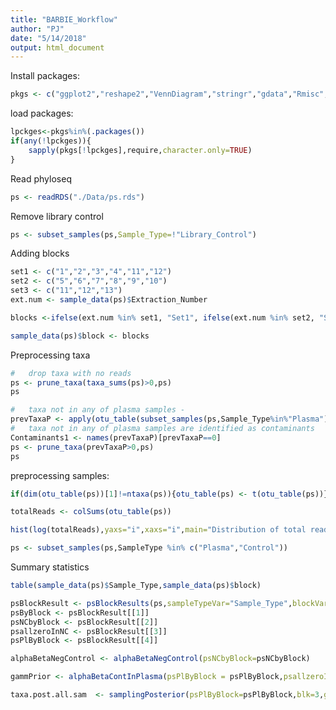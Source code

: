 ```yaml
---
title: "BARBIE_Workflow"
author: "PJ"
date: "5/14/2018"
output: html_document
---
```


Install packages: 
```r
pkgs <- c("ggplot2","reshape2","VennDiagram","stringr","gdata","Rmisc","corrplot","dplyr","coin","tidyr","xtable","grid","phyloseq","DESeq2","preprocessCore","HDInterval","gridExtra","gtable","BiocParallel","doParallel","parallel","pracma")
```

load packages:
```r
lpckges<-pkgs%in%(.packages())
if(any(!lpckges)){
    sapply(pkgs[!lpckges],require,character.only=TRUE)
}
```

Read phyloseq 
```r
ps <- readRDS("./Data/ps.rds")
```

Remove library control
```r
ps <- subset_samples(ps,Sample_Type=!"Library_Control")
```

Adding blocks
```r
set1 <- c("1","2","3","4","11","12")
set2 <- c("5","6","7","8","9","10")
set3 <- c("11","12","13")
ext.num <- sample_data(ps)$Extraction_Number

blocks <-ifelse(ext.num %in% set1, "Set1", ifelse(ext.num %in% set2, "Set2", "Set3"))

sample_data(ps)$block <- blocks
```

Preprocessing taxa 
```r
#   drop taxa with no reads
ps <- prune_taxa(taxa_sums(ps)>0,ps)
ps

#   taxa not in any of plasma samples - 
prevTaxaP <- apply(otu_table(subset_samples(ps,Sample_Type%in%"Plasma")),1,function(x){sum(x>0)})
#   taxa not in any of plasma samples are identified as contaminants
Contaminants1 <- names(prevTaxaP)[prevTaxaP==0]
ps <- prune_taxa(prevTaxaP>0,ps)
ps
```

preprocessing samples:
```r
if(dim(otu_table(ps))[1]!=ntaxa(ps)){otu_table(ps) <- t(otu_table(ps))}

totalReads <- colSums(otu_table(ps))

hist(log(totalReads),yaxs="i",xaxs="i",main="Distribution of total reads per sample",breaks=50)

ps <- subset_samples(ps,SampleType %in% c("Plasma","Control"))
```

Summary statistics
```r
table(sample_data(ps)$Sample_Type,sample_data(ps)$block)
```




```r
psBlockResult <- psBlockResults(ps,sampleTypeVar="Sample_Type",blockVar="block")
psByBlock <- psBlockResult[[1]]
psNCbyBlock <- psBlockResult[[2]]
psallzeroInNC <- psBlockResult[[3]]
psPlByBlock <- psBlockResult[[4]]
```


```r
alphaBetaNegControl <- alphaBetaNegControl(psNCbyBlock=psNCbyBlock)
```


```r
gammPrior <- alphaBetaContInPlasma(psPlByBlock = psPlByBlock,psallzeroInNC=psallzeroInNC,blk = 3,alphaBetaNegControl=alphaBetaNegControl)
```

```r
taxa.post.all.sam  <- samplingPosterior(psPlByBlock=psPlByBlock,blk=3,gammPrior=gammPrior,iter=10000)
```

